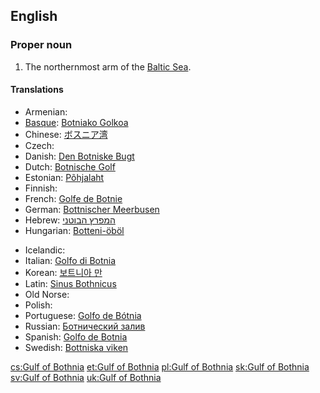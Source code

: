 ==English==
{{Wikipedia}}

===Proper noun===
{{en-proper noun}}

# The northernmost arm of the [[Baltic Sea]].

====Translations====
{{trans-top|arm of the Baltic}}
* Armenian: {{t|hy|Բոտնիկ ծոց|sc=Armn}}
* [[Basque]]: [[Botniako Golkoa]]
* Chinese: [[ボスニア湾]]
* Czech: {{t+|cs|Botnický záliv|m}}
* Danish: [[Den Botniske Bugt]] {{c}}
* Dutch: [[Botnische Golf]] {{f}}
* Estonian: [[Põhjalaht]]
* Finnish: {{t+|fi|Pohjanlahti}}
* French: [[Golfe de Botnie]] {{m}}
* German: [[Bottnischer Meerbusen]] {{m}}
* Hebrew: [[המפרץ הבוטני]]
* Hungarian: [[Botteni-öböl]]
{{trans-mid}}
* Icelandic: {{t|is|Helsingjabotn|m}}
* Italian: [[Golfo di Botnia]] {{m}}
* Korean: [[보트니아 만]]
* Latin: [[Sinus Bothnicus]] {{m}}
* Old Norse: {{t|non|Helsingjabotn|m}}
* Polish: {{t+|pl|Zatoka Botnicka|f}}
* Portuguese: [[Golfo de Bótnia]] {{m}}
* Russian: [[Ботнический залив]] {{m}}
* Spanish: [[Golfo de Botnia]] {{m}}
* Swedish: [[Bottniska viken]] {{c}}
{{trans-bottom}}

[[cs:Gulf of Bothnia]]
[[et:Gulf of Bothnia]]
[[pl:Gulf of Bothnia]]
[[sk:Gulf of Bothnia]]
[[sv:Gulf of Bothnia]]
[[uk:Gulf of Bothnia]]